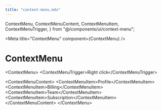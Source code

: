 ```yaml
---
title: "context-menu.mdx"
---
```



  ContextMenu,
  ContextMenuContent,
  ContextMenuItem,
  ContextMenuTrigger,
} from "@/components/ui/context-menu";

&lt;Meta title="ContextMenu" component={ContextMenu} /&gt;

# ContextMenu

&lt;ContextMenu&gt;
  &lt;ContextMenuTrigger&gt;Right click&lt;/ContextMenuTrigger&gt;

  &lt;ContextMenuContent&gt;
    &lt;ContextMenuItem&gt;Profile&lt;/ContextMenuItem&gt;
    &lt;ContextMenuItem&gt;Billing&lt;/ContextMenuItem&gt;
    &lt;ContextMenuItem&gt;Team&lt;/ContextMenuItem&gt;
    &lt;ContextMenuItem&gt;Subscription&lt;/ContextMenuItem&gt;
  &lt;/ContextMenuContent&gt;
&lt;/ContextMenu&gt;
